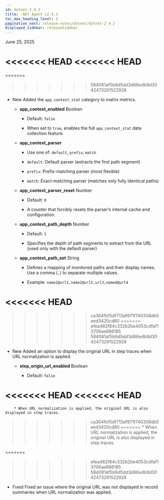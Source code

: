 ```yaml
---
id: dotnet-2_4_3
title: .NET Agent v2.4.3
toc_max_heading_level: 2
pagination_next: release-notes/dotnet/dotnet-2_4_2
displayed_sidebar: releaseSidebar
---
```


June 25, 2025

<<<<<<< HEAD
<<<<<<< HEAD
=======
=======
>>>>>>> 584081af5b9d5dd3d86edb9d3042473291522928
- <Status priority='1'>New</Status> Added the <code>app_context_stat</code> category to matrix metrics.

    * **app_context_enabled** <span class='type'>Boolean</span> 

        * Default: <code>false</code>

        * When set to <code>true</code>, enables the full <code>app_context_stat</code> data collection feature.
    
    * **app_context_parser**
    
        * Use one of: <code>default</code>, <code>prefix</code>, <code>match</code>

        * <code>default</code>: Default parser (extracts the first path segment)

        * <code>prefix</code>: Prefix-matching parser (most flexible)

        * <code>match</code>: Exact-matching parser (matches only fully identical paths)
    
    * **app_context_parser_reset** <span class='type'>Number</span> 
    
        * Default: <code>0</code>

        * A counter that forcibly resets the parser’s internal cache and configuration.
    
    * **app_context_path_depth** <span class='type'>Number</span> 
    
        * Default: <code>1</code>

        * Specifies the depth of path segments to extract from the URL (used only with the default parser)

    * **app_context_path_set** <span class='type'>String</span> 

        * Defines a mapping of monitored paths and their display names. Use a comma (<code>,</code>) to separate multiple values.

        * Example: <code>name1@url1,name2@url2,url3,name4@url4</code>

<<<<<<< HEAD
=======
>>>>>>> ca364fb15df713af971f740308db5eed3420cd80
=======
>>>>>>> efea482f84c332b2be4053cdfaf13706ae888185
>>>>>>> 584081af5b9d5dd3d86edb9d3042473291522928
- <Status priority='1'>New</Status> Added an option to display the original URL in step traces when URL normalization is applied.

    * **step_origin_url_enabled** <span class='type'>Boolean</span> 
    
        * Default: <code>false</code>

<<<<<<< HEAD
<<<<<<< HEAD
=======
        * When URL normalization is applied, the original URL is also displayed in step traces.

>>>>>>> ca364fb15df713af971f740308db5eed3420cd80
=======
        * When URL normalization is applied, the original URL is also displayed in step traces.

=======
>>>>>>> efea482f84c332b2be4053cdfaf13706ae888185
>>>>>>> 584081af5b9d5dd3d86edb9d3042473291522928
- <Status priority='0'>Fixed</Status> Fixed an issue where the original URL was not displayed in record summaries when URL normalization was applied.


<DownloadAgent />